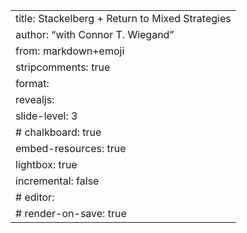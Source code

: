 ---
title: Stackelberg + Return to Mixed Strategies
author: "[with]{.with} Connor T. Wiegand"
from: markdown+emoji
stripcomments: true
format: 
   revealjs:
      slide-level: 3
      # chalkboard: true
      embed-resources: true
      lightbox: true
      incremental: false
# editor:
#    render-on-save: true
---